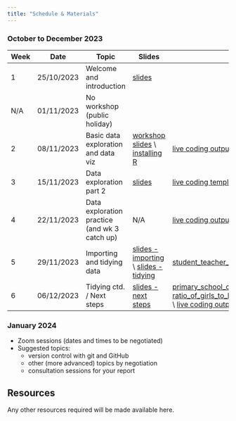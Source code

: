 ```yaml
---
title: "Schedule & Materials"
---
```

### October to December 2023

| Week | Date | Topic | Slides | Other Materials |
|------|------|------|------| ------|
| 1 | 25/10/2023 | Welcome and introduction |[slides](slides/d01_01_welcome.html){target="_blank"} |      |
| N/A | 01/11/2023 | No workshop (public holiday) |      |      |
| 2 | 08/11/2023 | Basic data exploration and data viz|[workshop slides](slides/d01_02_data_exploration_basics.html){target="_blank"} \\ [installing R](slides/d01_03_installing_R.html){target="_blank"}|[live coding output](code/week2_basic_data_exploration_live_coding.html){target="_blank"} \\ [source](https://github.com/ibsneuro/uoc_datasci/blob/main/code/week2_basic_data_exploration_live_coding.qmd){target="_blank"} |
| 3 | 15/11/2023 | Data exploration part 2 | [slides](slides/d01_04_data_exploration2.html){target="_blank"}| [live coding template](https://github.com/ibsneuro/uoc_datasci/blob/main/code/session3_live.qmd){target="_blank"} \\ [live coding output](code/session3_live_complete.html){target="_blank"} \\ [source](https://github.com/ibsneuro/uoc_datasci/blob/main/code/session3_live_complete.qmd){target="_blank"} |
| 4 | 22/11/2023 | Data exploration practice (and wk 3 catch up) | N/A | [live coding output](code/week4_live.qmd){target="_blank"} \\ [source](https://github.com/ibsneuro/uoc_datasci/blob/main/code/week4_live.qmd){target="_blank"} \\ [week 4 exercises](https://github.com/ibsneuro/uoc_datasci/blob/main/code/session4_himalayan_expeditions.qmd){target="_blank"} |
| 5 | 29/11/2023 | Importing and tidying data | [slides - importing](slides/d02_01_importing_data.html){target="_blank"} \\ [slides - tidying](slides/d02_02_tidying_data.html){target="_blank"} | [student_teacher_ratios.csv](https://github.com/ibsneuro/uoc_datasci/blob/main/data/student_teacher_ratios.csv){target="_blank"} \\ [live coding output](code/week5.qmd){target="_blank"} \\ [source](https://github.com/ibsneuro/uoc_datasci/blob/main/code/week5.qmd){target="_blank"} |
| 6 | 06/12/2023 | Tidying ctd. / Next steps | [slides - next steps](slides/d03_01_next_steps.html){target="_blank"}  | [primary_school_completion.csv](https://github.com/ibsneuro/uoc_datasci/blob/main/data/primary_school_completion.csv){target="_blank"} \\ [ratio_of_girls_to_boys_in_primary_and_secondary_education_perc.csv](https://github.com/ibsneuro/uoc_datasci/blob/main/data/ratio_of_girls_to_boys_in_primary_and_secondary_education_perc.csv) \\ [live coding output](code/week6.html){target="_blank"} \\ [source](https://github.com/ibsneuro/uoc_datasci/blob/main/code/week6.qmd){target="_blank"} |

### January 2024

- Zoom sessions (dates and times to be negotiated)
- Suggested topics:
  - version control with git and GitHub
  - other (more advanced) topics by negotiation
  - consultation sessions for your report

## Resources

Any other resources required will be made available here.

